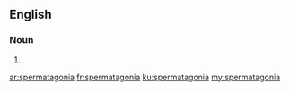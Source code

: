 ==English==

===Noun===
{{head|en}}

# {{plural of|spermatagonium}}

[[ar:spermatagonia]]
[[fr:spermatagonia]]
[[ku:spermatagonia]]
[[my:spermatagonia]]